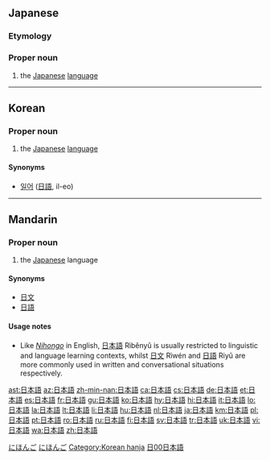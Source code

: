 ==Japanese==
{{ja-kanjitab|日|本|語}}

===Etymology===
{{suffix|日本|語|lang=ja|t2=language|t1=にほん, ''Nihon'', Japan|sort=にほんご}}

===Proper noun===
{{ja-pos|k|proper|hira=にほんご|rom=nihongo}}

# the [[Japanese]] [[language]]

[[Category:1000 Japanese basic words|にほんご]]
[[Category:ja:Languages|にほんご]]

----

==Korean==

===Proper noun===
{{ko-pos|proper noun|hangeul=일본어|rv=ilbon-eo|hidx=ㅇ일본어}}

# the [[Japanese]] [[language]]

====Synonyms====
* [[일어]] ([[日語]], il-eo)

[[Category:Korean hanja]]

----

==Mandarin==
{{Hani-forms|[[日本语]]|[[日本]][[語]]}}

===Proper noun===
{{cmn-proper noun|t|pin=Rìběnyǔ|pint=ri4ben3yu3|tra=日本語|sim=日本语|rs=日00}}

# the [[Japanese]] language

====Synonyms====
* [[日文]]
* [[日語]]

====Usage notes====
* Like ''[[Nihongo]]'' in English, [[日本語]] Rìběnyǔ is usually restricted to linguistic and language learning contexts, whilst [[日文]] Rìwén and [[日語]] Riyǔ are more commonly used in written and conversational situations respectively.

[[Category:zh-tw:Languages|日00日本語]]

[[ast:日本語]]
[[az:日本語]]
[[zh-min-nan:日本語]]
[[ca:日本語]]
[[cs:日本語]]
[[de:日本語]]
[[et:日本語]]
[[es:日本語]]
[[fr:日本語]]
[[gu:日本語]]
[[ko:日本語]]
[[hy:日本語]]
[[hi:日本語]]
[[it:日本語]]
[[lo:日本語]]
[[la:日本語]]
[[lt:日本語]]
[[li:日本語]]
[[hu:日本語]]
[[nl:日本語]]
[[ja:日本語]]
[[km:日本語]]
[[pl:日本語]]
[[pt:日本語]]
[[ro:日本語]]
[[ru:日本語]]
[[fi:日本語]]
[[sv:日本語]]
[[tr:日本語]]
[[uk:日本語]]
[[vi:日本語]]
[[wa:日本語]]
[[zh:日本語]]